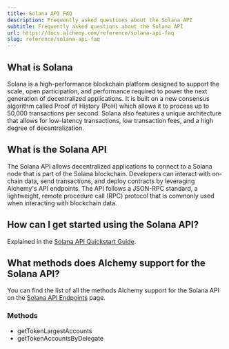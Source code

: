```yaml
---
title: Solana API FAQ
description: Frequently asked questions about the Solana API
subtitle: Frequently asked questions about the Solana API
url: https://docs.alchemy.com/reference/solana-api-faq
slug: reference/solana-api-faq
---
```


## What is Solana

Solana is a high-performance blockchain platform designed to support the scale, open participation, and performance required to power the next generation of decentralized applications. It is built on a new consensus algorithm called Proof of History (PoH) which allows it to process up to 50,000 transactions per second. Solana also features a unique architecture that allows for low-latency transactions, low transaction fees, and a high degree of decentralization.

## What is the Solana API

The Solana API allows decentralized applications to connect to a Solana node that is part of the Solana blockchain. Developers can interact with on-chain data, send transactions, and deploy contracts by leveraging Alchemy's API endpoints. The API follows a JSON-RPC standard, a lightweight, remote procedure call (RPC) protocol that is commonly used when interacting with blockchain data.

## How can I get started using the Solana API?

Explained in the [Solana API Quickstart Guide](/reference/solana-api-quickstart#getting-started-instructions).

## What methods does Alchemy support for the Solana API?

You can find the list of all the methods Alchemy support for the Solana API on the [Solana API Endpoints](/reference/solana-api-endpoints) page.

### Methods

* getTokenLargestAccounts
* getTokenAccountsByDelegate
